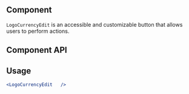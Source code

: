 


## Component
`LogoCurrencyEdit` is an accessible and customizable button that allows users to perform actions.

<Preview>
  <LogoCurrencyEdit  />
</Preview>


## Component API

<Props />

## Usage

```jsx
<LogoCurrencyEdit   />
```


